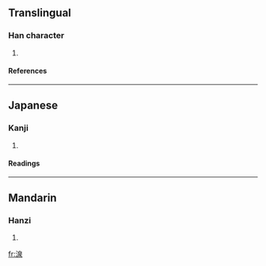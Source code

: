 ==Translingual==
===Han character===
{{Han char|rn=85|rad=水|as=09|sn=12|four=|canj=水竹日水 (EHAE)}}
# {{defn|Han|sort=水09}}
====References====
{{Han ref|kx=0638.340|dkj=17892|dj=1045.190|hdz=31681.050|uh=6E76|ud=28278}}

----
==Japanese==
===Kanji===
{{ja-kanji|grade=|rs=水09}}
# {{defn|Japanese}} 
====Readings====
{{ja-readings|on=[[せん]] (sen)|kun=[[いずみ]] (izumi)}}

----
==Mandarin==
===Hanzi===
{{cmn-hanzi|pin=[[quán]] ([[quan2]])|wg=ch'üan<sup>2</sup>}}
# {{defn|Mandarin}}

[[fr:湶]]